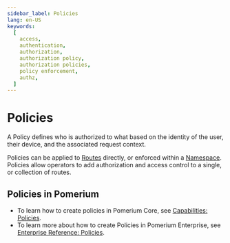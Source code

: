 ```yaml
---
sidebar_label: Policies
lang: en-US
keywords:
  [
    access,
    authentication,
    authorization,
    authorization policy,
    authorization policies,
    policy enforcement,
    authz,
  ]
---
```


# Policies

A Policy defines who is authorized to what based on the identity of the user, their device, and the associated request context.

Policies can be applied to [Routes] directly, or enforced within a [Namespace]. Policies allow operators to add authorization and access control to a single, or collection of routes.

## Policies in Pomerium

- To learn how to create policies in Pomerium Core, see [Capabilities: Policies].
- To learn more about how to create Policies in Pomerium Enterprise, see [Enterprise Reference: Policies].

[capabilities: policies]: /docs/capabilities/ppl
[enterprise reference: policies]: /docs/concepts/policies
[namespace]: /docs/concepts/namespacing
[routes]: /docs/concepts/routes
